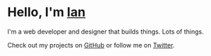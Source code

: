 # Hello, I'm [Ian](/about)

I'm a web developer and designer that builds things. Lots of things.

Check out my projects on [GitHub][gh] or follow me on [Twitter][tw].

[gh]: https://github.com/ijones16
[tw]: https://twitter.com/_jonesian
